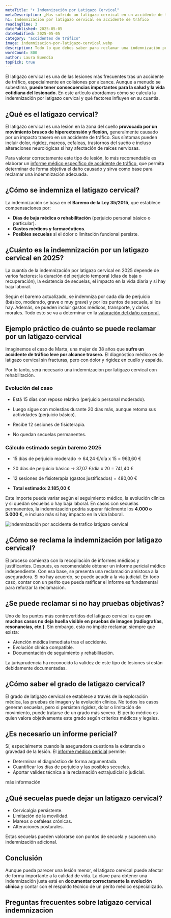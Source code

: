 ```yaml
---
metaTitle: "➤ Indemnización por Latigazo Cervical"
metaDescription: ¿Has sufrido un latigazo cervical en un accidente de tráfico? Te explico cómo reclamar, cómo se calcula la indemnización y qué papel juega el perito médico.
h1: Indemnización por latigazo cervical en accidente de tráfico
readingTime: 3
datePublished: 2025-05-05
dateModified: 2025-05-05
category: "accidentes de tráfico"
image: indemnizacion-por-latigazo-cervical.webp
description: Todo lo que debes saber para reclamar una indemnización por latigazo cervical tras un accidente de tráfico, con apoyo pericial médico.
wordCount: 800
author: Laura Buendía
topPick: true
---
```



El latigazo cervical es una de las lesiones más frecuentes tras un accidente de tráfico, especialmente en colisiones por alcance. Aunque a menudo se subestima, **puede tener consecuencias importantes para la salud y la vida cotidiana del lesionado.** En este artículo abordamos cómo se calcula la indemnización por latigazo cervical y qué factores influyen en su cuantía.

## ¿Qué es el latigazo cervical?

El latigazo cervical es una lesión en la zona del cuello **provocada por un movimiento brusco de hiperextensión y flexión,** generalmente causado por un impacto trasero en un accidente de tráfico. Sus síntomas pueden incluir dolor, rigidez, mareos, cefaleas, trastornos del sueño e incluso alteraciones neurológicas si hay afectación de raíces nerviosas.

Para valorar correctamente este tipo de lesión, lo más recomendable es elaborar un [informe médico específico de accidente de tráfico,](/servicios/accidentes-de-trafico-y-hogar/) que permita determinar de forma objetiva el daño causado y sirva como base para reclamar una indemnización adecuada.

## ¿Cómo se indemniza el latigazo cervical?

La indemnización se basa en el **Baremo de la Ley 35/2015**, que establece compensaciones por:

- **Días de baja médica o rehabilitación** (perjuicio personal básico o particular).
- **Gastos médicos y farmacéuticos**.
- **Posibles secuelas** si el dolor o limitación funcional persiste.

## ¿Cuánto es la indemnización por un latigazo cervical en 2025?

La cuantía de la indemnización por latigazo cervical en 2025 depende de varios factores: la duración del perjuicio temporal (días de baja o recuperación), la existencia de secuelas, el impacto en la vida diaria y si hay baja laboral.

Según el baremo actualizado, se indemniza por cada día de perjuicio (básico, moderado, grave o muy grave) y por los puntos de secuela, si los hay. Además, se pueden incluir gastos médicos, transporte, y daños morales. Todo esto se va a determinar en la [valoración del daño corporal.](/servicios/valoracion-dano-corporal/)

<CtaLinks modifier="service-page" />

## Ejemplo práctico de cuánto se puede reclamar por un latigazo cervical

Imaginemos el caso de Marta, una mujer de 38 años que **sufre un accidente de tráfico leve por alcance trasero.** El diagnóstico médico es de latigazo cervical sin fracturas, pero con dolor y rigidez en cuello y espalda.

Por lo tanto, será necesario una indemnización por latigazo cervical con rehabilitación.

### Evolución del caso

- Está 15 días con reposo relativo (perjuicio personal moderado).

- Luego sigue con molestias durante 20 días más, aunque retoma sus actividades (perjuicio básico).

- Recibe 12 sesiones de fisioterapia.

- No quedan secuelas permanentes.

### Cálculo estimado según baremo 2025

- 15 días de perjuicio moderado → 64,24 €/día x 15 = 963,60 €

- 20 días de perjuicio básico → 37,07 €/día x 20 = 741,40 €

- 12 sesiones de fisioterapia (gastos justificados) = 480,00 €

- **Total estimado: 2.185,00 €**

Este importe puede variar según el seguimiento médico, la evolución clínica y si quedan secuelas o hay baja laboral. En casos con secuelas permanentes, la indemnización podría superar fácilmente los **4.000 o 5.000 €,** e incluso más si hay impacto en la vida laboral.

<Image
  loading="lazy"
  src="/img/blog/indemnizacion-por-latigazo-cervical.webp"
  alt="indemnización por accidente de trafico latigazo cervical"
  width={600}
  height={400}
/>

## ¿Cómo se reclama la indemnización por latigazo cervical?

El proceso comienza con la recopilación de informes médicos y justificantes. Después, es recomendable obtener un informe pericial médico independiente. Con esa base, se presenta una reclamación amistosa a la aseguradora. Si no hay acuerdo, se puede acudir a la vía judicial. En todo caso, contar con un perito que pueda ratificar el informe es fundamental para reforzar la reclamación.

## ¿Se puede reclamar si no hay pruebas objetivas?

Uno de los puntos más controvertidos del latigazo cervical es que **en muchos casos no deja huella visible en pruebas de imagen (radiografías, resonancias, etc.)**. Sin embargo, esto no impide reclamar, siempre que exista:

- Atención médica inmediata tras el accidente.
- Evolución clínica compatible.
- Documentación de seguimiento y rehabilitación.

La jurisprudencia ha reconocido la validez de este tipo de lesiones si están debidamente documentadas.

## ¿Cómo saber el grado de latigazo cervical?

El grado de latigazo cervical se establece a través de la exploración médica, las pruebas de imagen y la evolución clínica. No todos los casos generan secuelas, pero si persisten rigidez, dolor o limitación de movimiento, puede tratarse de un grado más severo. El perito médico es quien valora objetivamente este grado según criterios médicos y legales.

## ¿Es necesario un informe pericial?

Sí, especialmente cuando la aseguradora cuestiona la existencia o gravedad de la lesión. El [informe médico pericial](/servicios/informes-medicos-periciales/) permite:

- Determinar el diagnóstico de forma argumentada.
- Cuantificar los días de perjuicio y las posibles secuelas.
- Aportar validez técnica a la reclamación extrajudicial o judicial.

<MainCta modifier="service-page">más información</MainCta>

## ¿Qué secuelas puede dejar un latigazo cervical?

- Cervicalgia persistente.
- Limitación de la movilidad.
- Mareos o cefaleas crónicas.
- Alteraciones posturales.

Estas secuelas pueden valorarse con puntos de secuela y suponen una indemnización adicional.

## Conclusión

Aunque pueda parecer una lesión menor, el latigazo cervical puede afectar de forma importante a la calidad de vida. La clave para obtener una indemnización justa está en **documentar correctamente la evolución clínica** y contar con el respaldo técnico de un perito médico especializado.

## Preguntas frecuentes sobre latigazo cervical indemnizacion

<FAQ faqs={FAQ_INDEMNIZACION_LATIGAZO_CERVICAL} />
